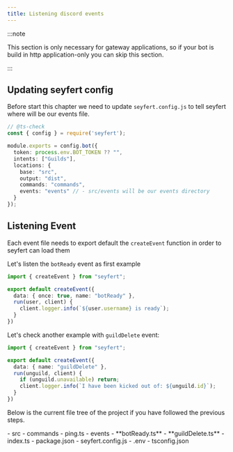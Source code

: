 ```yaml
---
title: Listening discord events
---
```



:::note

This section is only necessary for gateway applications, so if your bot is build in http application-only you can skip this section.

:::

## Updating seyfert config

Before start this chapter we need to update `seyfert.config.js` to tell seyfert where will be our events file.

```ts {11} title="seyfert.config.js" showLineNumbers
// @ts-check
const { config } = require('seyfert');

module.exports = config.bot({
  token: process.env.BOT_TOKEN ?? "",
  intents: ["Guilds"],
  locations: {
    base: "src",
    output: "dist",
    commands: "commands",
    events: "events" // - src/events will be our events directory
  }
});
```

## Listening Event

Each event file needs to export default the `createEvent` function in order to seyfert can load them

Let's listen the `botReady` event as first example

```ts title="src/events/botReady.ts" showLineNumbers
import { createEvent } from "seyfert";

export default createEvent({
  data: { once: true, name: "botReady" },
  run(user, client) {
    client.logger.info(`${user.username} is ready`);
  }
})
```


Let's check another example with `guildDelete` event:

```ts title="src/events/guildDelete.ts" showLineNumbers
import { createEvent } from "seyfert";

export default createEvent({
  data: { name: "guildDelete" },
  run(unguild, client) {
    if (unguild.unavailable) return;
    client.logger.info(`I have been kicked out of: ${unguild.id}`);
  }
})
```

Below is the current file tree of the project if you have followed the previous steps.

<FileTree>
- src
	- commands
		- ping.ts
	- events
		- **botReady.ts**
		- **guildDelete.ts**
	- index.ts
- package.json
- seyfert.config.js
- .env
- tsconfig.json
</FileTree>